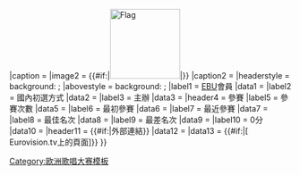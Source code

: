 <includeonly>{{Infobox
|bodyclass     =adr
|above         = {{{Name}}}
|aboveclass    = country-name
|subheader     = {{{Other names|}}}
|image         = {{#if:{{{Flag|}}}|[[File:{{{Flag}}}|125px|border|Flag]]|{{flagicon2|{{{Name}}}|size=125px}}}}
|caption       = {{{Caption|}}}
|image2        = {{#if:{{{Flag2|}}}|[[File:{{{Flag2}}}|125px|border|Flag]]|}}
|caption2      = {{{Caption2|}}}
|headerstyle   = background: {{{bgcolour|#BFDFFF}}};
|abovestyle    = background: {{{bgcolour|#BFDFFF}}};
|label1        = [[歐洲廣播聯盟|EBU]]會員
|data1         = {{{Member station}}}
|label2        = 國內初選方式
|data2         = {{{National selection event|}}}
|label3        = 主辦
|data3         = {{{hosts|}}}
|header4       = 參賽
|label5        = 參賽次數
|data5         = {{{ESC apps}}}
|label6        = 最初參賽
|data6         = {{{ESC first|}}}
|label7        = 最近參賽
|data7         = {{{ESC last|}}}
|label8        = 最佳名次
|data8         = {{{ESC best|}}}
|label9        = 最差名次
|data9         = {{{ESC worst|}}}
|label10        = 0分
|data10         = {{{null|}}}
|header11       = {{#if:{{{Website|}}}{{{EBU page|}}}|外部連結}}
|data12        = {{{Website|}}}
|data13        = {{#if:{{{EBU page|}}}|[{{{EBU page}}} Eurovision.tv上的{{{Name}}}頁面]}}
}}</includeonly><noinclude>
{{documentation}}
[[Category:欧洲歌唱大赛模板]]
</noinclude>